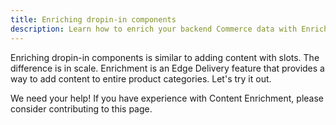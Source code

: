 ```yaml
---
title: Enriching dropin-in components
description: Learn how to enrich your backend Commerce data with Enrichment blocks.
---
```



Enriching dropin-in components is similar to adding content with slots. The difference is in scale. Enrichment is an Edge Delivery feature that provides a way to add content to entire product categories. Let's try it out.

<Aside type="wip" title="Contribute!">
  We need your help! If you have experience with Content Enrichment, please consider contributing to
  this page.
</Aside>

